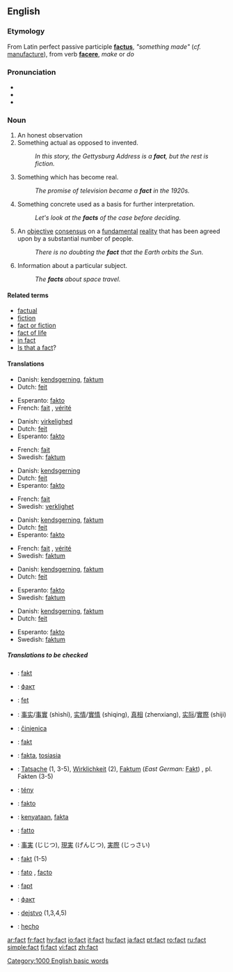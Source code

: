 {{wikipedia}}
==English==

{{rank|least|person|case|313|fact|known|thee|hope}}

===Etymology===
From Latin perfect passive participle '''[[factus]]''', ''"something made"'' (''cf.'' [[manufacture]]), from verb '''[[facere]]''', ''make'' or ''do''

===Pronunciation===
*{{IPA|/fækt/}}
*{{SAMPA|/f{kt/}}
*{{audio|en-us-fact.ogg|Audio (US)}}

===Noun===
{{en-noun}}

# An honest observation
# Something actual as opposed to invented.
#: ''In this story, the Gettysburg Address is a '''fact''', but the rest is fiction.''
# Something which has become real.
#: ''The promise of television became a '''fact''' in the 1920s.''
# Something concrete used as a basis for further interpretation.
#: ''Let's look at the '''facts''' of the case before deciding.''
# An [[objective]] [[consensus]] on a [[fundamental]] [[reality]] that has been agreed upon by a substantial number of people.
#: ''There is no doubting the '''fact''' that the Earth orbits the Sun.''
# Information about a particular subject.
#:''The '''facts''' about space travel.''

====Related terms====
*[[factual]]
*[[fiction]]
*[[fact or fiction]]
*[[fact of life]]
*[[in fact]]
*[[Is that a fact]]?

====Translations====
{{top|An honest observation}}
*Danish: [[kendsgerning]], [[faktum]]
*Dutch: [[feit]]
{{mid}}
*Esperanto: [[fakto]]
*French: [[fait]] {{m}}, [[vérité]] {{f}}
{{bottom}}

{{top|Something actual}}
*Danish: [[virkelighed]]
*Dutch: [[feit]]
*Esperanto: [[fakto]]
{{mid}}
*French: [[fait]] {{m}}
*Swedish: [[faktum]]
{{bottom}}

{{top|Something which has become real}}
*Danish: [[kendsgerning]]
*Dutch: [[feit]]
*Esperanto: [[fakto]]
{{mid}}
*French: [[fait]] {{m}}
*Swedish: [[verklighet]]
{{bottom}}

{{top|Something concrete used as a basis for further interpretation}}
*Danish: [[kendsgerning]], [[faktum]]
*Dutch: [[feit]]
*Esperanto: [[fakto]]
{{mid}}
*French: [[fait]] {{m}}, [[vérité]] {{f}}
*Swedish: [[faktum]]
{{bottom}}

{{top|An objective consensus on a fundamental reality}}
*Danish: [[kendsgerning]], [[faktum]]
*Dutch: [[feit]]
{{mid}}
*Esperanto: [[fakto]]
*Swedish: [[faktum]]
{{bottom}}

{{top|Information about a particular subject}}
*Danish: [[kendsgerning]], [[faktum]]
*Dutch: [[feit]]
{{mid}}
*Esperanto: [[fakto]]
*Swedish: [[faktum]]
{{bottom}}

=====Translations to be checked=====
{{checktrans}}
*{{ttbc|Albanian}}: [[fakt]] {{m}}
*{{ttbc|Bulgarian}}: [[факт]] {{m}}
*{{ttbc|Catalan}}: [[fet]] {{m}}
*{{ttbc|Chinese}}: [[事实]]/[[事實]] (shìshí), [[实情]]/[[實情]] (shiqing), [[真相]] (zhenxiang), [[实际]]/[[實際]] (shiji)
*{{ttbc|Croatian}}: [[činjenica]] {{f}}
*{{ttbc|Czech}}: [[fakt]] {{m}}
*{{ttbc|Finnish}}: [[fakta]], [[tosiasia]]
*{{ttbc|German}}: [[Tatsache]] {{f}} (1, 3-5), [[Wirklichkeit]] {{f}} (2), [[Faktum]] (''East German:'' [[Fakt]]) {{n}}, pl. Fakten  (3-5)
*{{ttbc|Hungarian}}: [[tény]]
*{{ttbc|Ido}}: [[fakto]]
*{{ttbc|Indonesian}}: [[kenyataan]], [[fakta]]
*{{ttbc|Italian}}: [[fatto]] {{f}}
*{{ttbc|Japanese}}: [[事実]] (じじつ), [[現実]] (げんじつ), [[実際]] (じっさい)
*{{ttbc|Polish}}: [[fakt]] {{m}} (1-5)
*{{ttbc|Portuguese}}: [[fato]] {{m}} {{italbrac|Brazil}}, [[facto]] {{italbrac|Portugal}}
*{{ttbc|Romanian}}: [[fapt]] {{mf}}
*{{ttbc|Russian}}: [[факт]] {{m}}
*{{ttbc|Slovene}}: [[dejstvo]] {{n}} (1,3,4,5)
*{{ttbc|Spanish}}: [[hecho]] {{m}}

[[Category:1000 English basic words]]

[[ar:fact]]
[[fr:fact]]
[[hy:fact]]
[[io:fact]]
[[it:fact]]
[[hu:fact]]
[[ja:fact]]
[[pt:fact]]
[[ro:fact]]
[[ru:fact]]
[[simple:fact]]
[[fi:fact]]
[[vi:fact]]
[[zh:fact]]